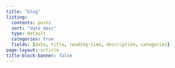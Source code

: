```yaml
---
title: "blog"
listing:
  contents: posts
  sort: "date desc"
  type: default
  categories: true
  fields: [date, title, reading-time, description, categories]
page-layout: article
title-block-banner: false
---
```



